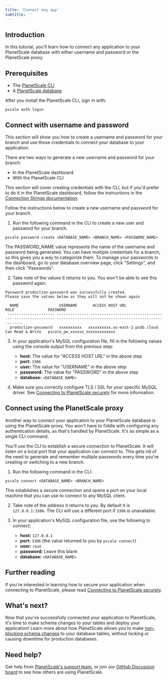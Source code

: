 ```yaml
---
title: 'Connect any app'
subtitle: ''
---
```


## Introduction

In this tutorial, you'll learn how to connect any application to your PlanetScale database with either username and password or the PlanetScale proxy.

## Prerequisites

- The [PlanetScale CLI](https://github.com/planetscale/cli)
- A [PlanetScale database](/tutorials/planetscale-quick-start-guide)

After you install the PlanetScale CLI, sign in with:

```
pscale auth login
```

## Connect with username and password

This section will show you how to create a username and password for your branch and use those credentials to connect your database to your application.

There are two ways to generate a new username and password for your branch:

- In the PlanetScale dashboard
- With the PlanetScale CLI

This section will cover creating credentials with the CLI, but if you'd prefer to do it in the PlanetScale dashboard, follow the instructions in the [Connection Strings documentation](/concepts/connection-strings#creating-a-password).

Follow the instructions below to create a new username and password for your branch.

1. Run the following command in the CLI to create a new user and password for your branch.

```
pscale password create <DATABASE_NAME> <BRANCH_NAME> <PASSWORD_NAME>
```

<InfoBlock type='note'>
  The <inlineCode>PASSWORD_NAME</inlineCode> value represents the name of the username and password being generated. You can have multiple credentials for a branch, so this gives you a way to categorize them. To manage your passwords in the dashboard, go to your database overview page, click "Settings", and then click "Passwords".
</InfoBlock>

2. Take note of the values it returns to you. You won't be able to see this password again.

```
Password production-password was successfully created.
Please save the values below as they will not be shown again

  NAME                  USERNAME       ACCESS HOST URL                     ROLE               PASSWORD
 --------------------- -------------- ----------------------------------- ------------------ -------------------------------------------------------
  production-password   xxxxxxxxxx   xxxxxxxxxx.us-east-2.psdb.cloud   Can Read & Write   pscale_pw_xxxxxx_xxxxxxxxxxxxx
```

3. In your application's MySQL configuration file, fill in the following values using the console output from the previous step:

   - **host:** The value for "ACCESS HOST URL" in the above step
   - **port:** `3306`
   - **user:** The value for "USERNAME" in the above step
   - **password:** The value for "PASSWORD" in the above step
   - **database:** `<DATABASE_NAME>`

4. Make sure you correctly configure TLS / SSL for your specific MySQL driver. See [Connecting to PlanetScale securely](/reference/planetscale-security) for more information.

## Connect using the PlanetScale proxy

Another way to connect your application to your PlanetScale database is using the PlanetScale proxy. You won't have to fiddle with configuring any authentication details, as that's handled by PlanetScale. It's as simple as a single CLI command.

You'll use the CLI to establish a secure connection to PlanetScale. It will listen on a local port that your application can connect to. This gets rid of the need to generate and remember multiple passwords every time you're creating or switching to a new branch.

1. Run the following command in the CLI:

```
pscale connect <DATABASE_NAME> <BRANCH_NAME>
```

This establishes a secure connection and opens a port on your local machine that you can use to connect to any MySQL client.

2. Take note of the address it returns to you. By default it is `127.0.0.1:3306`. The CLI will use a different port if `3306` is unavailable.

3. In your application's MySQL configuration file, use the following to connect:

   - **host:** `127.0.0.1`
   - **port:** `3306` (the value returned to you by `pscale connect`)
   - **user:** `root`
   - **password:** Leave this blank
   - **database:** `<DATABASE_NAME>`

## Further reading

If you're interested in learning how to secure your application when connecting to PlanetScale, please read [Connecting to PlanetScale securely](/reference/planetscale-security).

## What's next?

Now that you've successfully connected your application to PlanetScale, it's time to make schema changes to your tables and deploy your application! Learn more about how PlanetScale allows you to make [non-blocking schema changes](/concepts/nonblocking-schema-changes) to your database tables, without locking or causing downtime for production databases.

## Need help?

Get help from [PlanetScale's support team](https://www.planetscale.com/support), or join our [GitHub Discussion board](https://github.com/planetscale/beta/discussions) to see how others are using PlanetScale.
